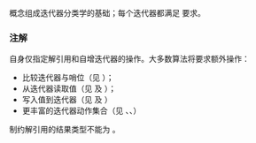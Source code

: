 {{cpp/experimental/ranges/title|Iterator}}
{{cpp/experimental/ranges/iterator/navbar}}
{{ddcl|header=experimental/ranges/iterator|since=ranges|1=
template&lt; class I &gt;
concept bool Iterator =
    requires(I i) {
        { *i } -&gt; auto&amp;&amp;; // 要求：i 可解引用
    } &amp;&amp;
    WeaklyIncrementable&lt;I&gt;;
}}

{{tt|Iterator}} 概念组成迭代器分类学的基础；每个迭代器都满足 {{tt|Iterator}} 要求。

{{cpp/experimental/ranges/equality preservation}}

=== 注解 ===
{{tt|Iterator}} 自身仅指定解引用和自增迭代器的操作。大多数算法将要求额外操作：
* 比较迭代器与哨位（见 {{rconcept|Sentinel}}）；
* 从迭代器读取值（见 {{rconcept|Readable}} 及 {{rconcept|InputIterator}}）；
* 写入值到迭代器（见 {{rconcept|Writable}} 及 {{rconcept|OutputIterator}}）
* 更丰富的迭代器动作集合（见 {{rconcept|ForwardIterator}}、{{rconcept|BidirectionalIterator}}、{{rconcept|RandomAccessIterator}}）

{{c|-&gt; auto&amp;&amp;}} 制约解引用的结果类型不能为 {{c|void}}。

{{langlinks|en}}